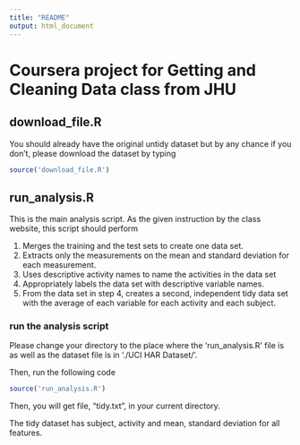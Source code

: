 ```yaml
---
title: "README"
output: html_document
---
```


# Coursera project for Getting and Cleaning Data class from JHU

## download_file.R

You should already have the original untidy dataset but by any chance if you don't,
please download the dataset by typing

```r
source('download_file.R')
```



## run_analysis.R

This is the main analysis script. As the given instruction by the class website, this script should perform


1. Merges the training and the test sets to create one data set.
2. Extracts only the measurements on the mean and standard deviation for each measurement. 
3. Uses descriptive activity names to name the activities in the data set
4. Appropriately labels the data set with descriptive variable names. 
5. From the data set in step 4, creates a second, 
independent tidy data set with the average of each variable
for each activity and each subject.

### run the analysis script

Please change your directory to the place where the 'run_analysis.R' file is as well as the dataset file is in './UCI HAR Dataset/'.

Then, run the following code

```r
source('run_analysis.R')
```


Then, you will get file, "tidy.txt", in your current directory.

The tidy dataset has subject, activity and mean, standard deviation for all features.

